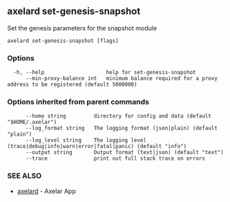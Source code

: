 ## axelard set-genesis-snapshot

Set the genesis parameters for the snapshot module

```
axelard set-genesis-snapshot [flags]
```

### Options

```
  -h, --help                    help for set-genesis-snapshot
      --min-proxy-balance int   minimum balance required for a proxy address to be registered (default 5000000)
```

### Options inherited from parent commands

```
      --home string         directory for config and data (default "$HOME/.axelar")
      --log_format string   The logging format (json|plain) (default "plain")
      --log_level string    The logging level (trace|debug|info|warn|error|fatal|panic) (default "info")
      --output string       Output format (text|json) (default "text")
      --trace               print out full stack trace on errors
```

### SEE ALSO

- [axelard](/cli-docs/v0_31_3/axelard) - Axelar App
